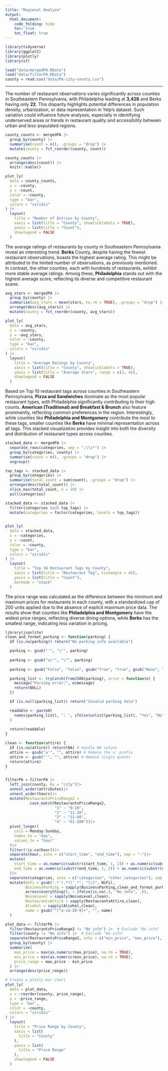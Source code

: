 ```yaml
---
title: "Regional Analyze"
output: 
  html_document:
    code_folding: hide
    toc: true
    toc_float: true
---
```


```r
library(tidyverse)
library(ggplot2)
library(plotly)
library(sf) 
```

```r
load("data/mergedPA.RData")
load("data/filterPA.RData")
county = read.csv("data/PA-city-county.csv")
```

---
The number of restaurant observations varies significantly across counties in Southeastern Pennsylvania, with Philadelphia leading at **3,426** and Berks having only **22**. This disparity highlights potential differences in population density, urbanization, or data representation in Yelp's dataset. Such variation could influence future analyses, especially in identifying underserved areas or trends in restaurant quality and accessibility between urban and less-populated regions.

```r
county_counts <- mergedPA |>
  group_by(county) |>
  summarise(count = n(), .groups = "drop") |>
  mutate(county = fct_reorder(county, count)) 

county_counts |>
  arrange(desc(count)) |>
  knitr::kable()

plot_ly(
  data = county_counts,
  x = ~county,
  y = ~count,
  color = ~county,
  type = "bar",
  colors = "viridis"
) |> 
  layout(
    title = "Number of Entries by County",
    xaxis = list(title = "County", showticklabels = TRUE),
    yaxis = list(title = "Count"),
    showlegend = FALSE
  )
```

The average ratings of restaurants by county in Southeastern Pennsylvania reveal an interesting trend. **Berks** County, despite having the fewest restaurant observations, boasts the highest average rating. This might be attributed to the limited number of observations, as previously mentioned. In contrast, the other counties, each with hundreds of restaurants, exhibit more stable average ratings. Among these, **Philadelphia** stands out with the highest average score, reflecting its diverse and competitive restaurant scene.

```r
avg_stars <- mergedPA |>
  group_by(county) |>
  summarise(avg_stars = mean(stars, na.rm = TRUE), .groups = "drop") |>
  arrange(desc(avg_stars)) |> 
  mutate(county = fct_reorder(county, avg_stars))

plot_ly(
  data = avg_stars,
  x = ~county,
  y = ~avg_stars,
  color = ~county,
  type = "bar",
  colors = "viridis"
) |> 
  layout(
    title = "Average Ratings by County",
    xaxis = list(title = "County", showticklabels = TRUE),
    yaxis = list(title = "Average Stars", range = c(3, 4)),
    showlegend = FALSE
  )
```

Based on Top 10 restaurant tags across counties in Southeastern Pennsylvania, **Pizza and Sandwiches** dominate as the most popular restaurant types, with Philadelphia significantly contributing to their high counts. **American (Traditional) and Breakfast & Brunch** also feature prominently, reflecting common preferences in the region. Interestingly, while counties like **Philadelphia and Montgomery** contribute the most to these tags, smaller counties like **Berks** have minimal representation across all tags. This stacked visualization provides insight into both the diversity and distribution of restaurant types across counties.
 
```r
stacked_data <- mergedPA |>
  separate_rows(categories, sep = ",\\s*") |> 
  group_by(categories, county) |>
  summarise(count = n(), .groups = "drop") |>  
  ungroup()

top_tags <- stacked_data |>
  group_by(categories) |>
  summarise(total_count = sum(count), .groups = "drop") |>
  arrange(desc(total_count)) |>
  slice_max(total_count, n = 10) |>
  pull(categories) 

stacked_data <- stacked_data |>
  filter(categories %in% top_tags) |>
  mutate(categories = factor(categories, levels = top_tags))
  

plot_ly(
  data = stacked_data,
  x = ~categories,       
  y = ~count,         
  color = ~county,   
  type = "bar",       
  colors = "viridis"
) |> 
  layout(
    title = "Top 10 Restaurant Tags by County",
    xaxis = list(title = "Restaurant Tag", tickangle = 45), 
    yaxis = list(title = "Count"),
    barmode = "stack"
  )

```
The price range was calculated as the difference between the minimum and maximum prices for restaurants in each county, with a standardized cap of 200 units applied due to the absence of explicit maximum price data. The results show that counties like **Philadelphia and Montgomery** have the widest price ranges, reflecting diverse dining options, while **Berks** has the smallest range, indicating less variation in pricing.
```r
library(jsonlite)
clean_and_format_parking <- function(parking) {
  if (is.na(parking)) return("No parking info available")

  parking <- gsub("'", "\"", parking)
  
  parking <- gsub("u\"", "\"", parking)
  
  parking <- gsub("False", "false", gsub("True", "true", gsub("None", "null", parking)))

  parking_list <- tryCatch(fromJSON(parking), error = function(e) {
    message("Parsing error:", e$message)
    return(NULL)
  })

  if (is.null(parking_list)) return("Invalid parking data")

  readable <- paste0(
    names(parking_list), ": ", ifelse(unlist(parking_list), "Yes", "No"), collapse = ", "
  )
  
  return(readable)
}

clean <- function(attire) {
  if (is.na(attire)) return(NA) # Handle NA values
  attire <- gsub("u'", "", attire) # Remove the u' prefix
  attire <- gsub("'", "", attire) # Remove single quotes
  return(attire)
}


filterPA = filterPA |> 
  left_join(county, by = "city")|>
  unnest_wider(attributes)|>
  unnest_wider(hours)|>
  mutate(RestaurantsPriceRange2 = 
           case_match(RestaurantsPriceRange2,
                      "1" ~ "0-10",
                      "2" ~ "11-30",
                      "3" ~ "31-60",
                      "4" ~ "61-200"))|>
  pivot_longer(
    cols = Monday:Sunday,
    names_to = "day",
    values_to = "hour"
  )|>
  filter(!is.na(hour))|>  
  separate(hour, into = c("start_time", "end_time"), sep = "-")|>
  mutate(
    start_time = as.numeric(substr(start_time, 1, 2)) + as.numeric(substr(start_time, 4, 5)) / 60,
    end_time = as.numeric(substr(end_time, 1, 2)) + as.numeric(substr(end_time, 4, 5)) / 60
  )|>
  separate(categories, into = c("categories", "other_categories"), sep = ",", extra = "drop")|>
  mutate(WiFi = gsub(".*'(.*?)'.*", "\\1", WiFi),
         BusinessParking = sapply(BusinessParking,clean_and_format_parking),
         across(everything(), ~ ifelse(is.na(.), "No info", .)),
         NoiseLevel = sapply(NoiseLevel,clean),
         RestaurantsAttire = sapply(RestaurantsAttire,clean),
         Alcohol = sapply(Alcohol,clean),
         name = gsub("^[^a-zA-Z0-9]+", "", name)
  )

plot_data <- filterPA |>
  filter(RestaurantsPriceRange2 != "No info") |>  # Exclude "No info"
  filter(county != "No info") |>  # Exclude "No info"
  separate(RestaurantsPriceRange2, into = c("min_price", "max_price"), sep = "-") |>
  group_by(county) |>
  summarize(
    max_price = max(as.numeric(max_price), na.rm = TRUE),
    min_price = min(as.numeric(min_price), na.rm = TRUE),
    price_range = max_price - min_price
  ) |>
  arrange(desc(price_range))

# Create a plotly bar chart
plot_ly(
  data = plot_data,
  x = ~reorder(county, price_range),
  y = ~price_range,
  type = 'bar',
  color = ~county,
  colors = "viridis"
) |>
  layout(
    title = "Price Range by County",
    xaxis = list(
      title = "County"
    ),
    yaxis = list(
      title = "Price Range"
    ),
    showlegend = FALSE
  )
```

